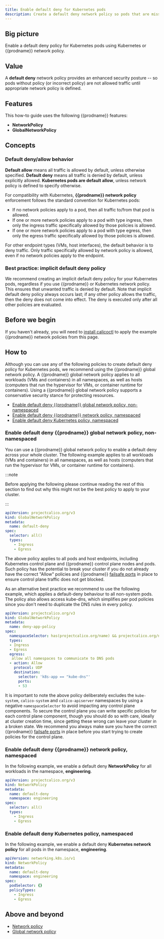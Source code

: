 ```yaml
---
title: Enable default deny for Kubernetes pods
description: Create a default deny network policy so pods that are missing policy are not allowed traffic until appropriate network policy is defined.
---
```


## Big picture

Enable a default deny policy for Kubernetes pods using Kubernetes or {{prodname}} network policy.

## Value

A **default deny** network policy provides an enhanced security posture -- so pods without policy (or incorrect policy) are not allowed traffic until appropriate network policy is defined.

## Features

This how-to guide uses the following {{prodname}} features:

- **NetworkPolicy**
- **GlobalNetworkPolicy**

## Concepts

### Default deny/allow behavior

**Default allow** means all traffic is allowed by default, unless otherwise specified. **Default deny** means all traffic is denied by default, unless explicitly allowed. **Kubernetes pods are default allow**, unless network policy is defined to specify otherwise.

For compatibility with Kubernetes, **{{prodname}} network policy** enforcement follows the standard convention for Kubernetes pods:

- If no network policies apply to a pod, then all traffic to/from that pod is allowed.
- If one or more network policies apply to a pod with type ingress, then only the ingress traffic specifically allowed by those policies is allowed.
- If one or more network policies apply to a pod with type egress, then only the egress traffic specifically allowed by those policies is allowed.

For other endpoint types (VMs, host interfaces), the default behavior is to deny traffic. Only traffic specifically allowed by network policy is allowed, even if no network policies apply to the endpoint.

### Best practice: implicit default deny policy

We recommend creating an implicit default deny policy for your Kubernetes pods, regardless if you use {{prodname}} or Kubernetes network policy. This ensures that unwanted traffic is denied by default. Note that implicit default deny policy always occurs last; if any other policy allows the traffic, then the deny does not come into effect. The deny is executed only after all other policies are evaluated.

## Before we begin

If you haven't already, you will need to [install calicoctl](../../maintenance/calicoctl/install.mdx) to apply the example {{prodname}} network policies from this page.

## How to

Although you can use any of the following policies to create default deny policy for Kubernetes pods, we recommend using the {{prodname}} global network policy. A {{prodname}} global network policy applies to all workloads (VMs and containers) in all namespaces, as well as hosts (computers that run the hypervisor for VMs, or container runtime for containers). Using a {{prodname}} global network policy supports a conservative security stance for protecting resources.

- [Enable default deny {{prodname}} global network policy, non-namespaced](#enable-default-deny-calico-global-network-policy-non-namespaced)
- [Enable default deny {{prodname}} network policy, namespaced](#enable-default-deny-calico-network-policy-namespaced)
- [Enable default deny Kubernetes policy, namespaced](#enable-default-deny-Kubernetes-policy-namespaced)

### Enable default deny {{prodname}} global network policy, non-namespaced

You can use a {{prodname}} global network policy to enable a default deny across your whole cluster. The following example applies to all workloads (VMs and containers) in all namespaces, as well as hosts (computers that run the hypervisor for VMs, or container runtime for containers).

:::note

Before applying the following please continue reading the rest of this section to find out why this might not be the best policy to apply to your cluster.

:::

```yaml
apiVersion: projectcalico.org/v3
kind: GlobalNetworkPolicy
metadata:
  name: default-deny
spec:
  selector: all()
  types:
    - Ingress
    - Egress
```

The above policy applies to all pods and host endpoints, including Kubernetes control plane and {{prodname}} control plane nodes and pods.
Such policy has the potential to break your cluster if you do not already have the correct "Allow" policies and {{prodname}} [failsafe ports](../../reference/felix/configuration.mdx) in place to ensure control plane traffic does not get blocked.

As an alternative best practice we recommend to use the following example, which applies a default-deny behaviour to all non-system pods. The policy
also allows access kube-dns, which simplifies per pod policies since you don't need to duplicate the DNS rules in every policy.

```yaml
apiVersion: projectcalico.org/v3
kind: GlobalNetworkPolicy
metadata:
  name: deny-app-policy
spec:
  namespaceSelector: has(projectcalico.org/name) && projectcalico.org/name not in {"kube-system", "calico-system", "calico-apiserver"}
  types:
  - Ingress
  - Egress
  egress:
   allow all namespaces to communicate to DNS pods
  - action: Allow
    protocol: UDP
    destination:
      selector: 'k8s-app == "kube-dns"'
      ports:
      - 53
```

It is important to note the above policy deliberately excludes the `kube-system`, `calico-system` and `calico-apiserver` namespaces by using a negative `namespaceSelector` to avoid impacting any control plane components. To secure the control plane you can write specific policies for each control plane component, though you should do so with care, ideally at cluster creation time, since getting these wrong can leave your cluster in a broken state. We recommend you always make sure you have the correct {{prodname}} [failsafe ports](../../reference/felix/configuration.mdx) in place before you start trying to create policies for the control plane.

### Enable default deny {{prodname}} network policy, namespaced

In the following example, we enable a default deny **NetworkPolicy** for all workloads in the namespace, **engineering**.

```yaml
apiVersion: projectcalico.org/v3
kind: NetworkPolicy
metadata:
  name: default-deny
  namespace: engineering
spec:
  selector: all()
  types:
    - Ingress
    - Egress
```

### Enable default deny Kubernetes policy, namespaced

In the following example, we enable a default deny **Kubernetes network policy** for all pods in the namespace, **engineering**.

```yaml
apiVersion: networking.k8s.io/v1
kind: NetworkPolicy
metadata:
  name: default-deny
  namespace: engineering
spec:
  podSelector: {}
  policyTypes:
    - Ingress
    - Egress
```

## Above and beyond

- [Network policy](../../reference/resources/networkpolicy.mdx)
- [Global network policy](../../reference/resources/globalnetworkpolicy.mdx)
